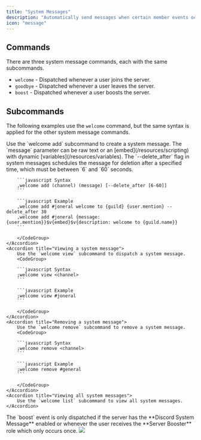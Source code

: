 ```yaml
---
title: "System Messages"
description: "Automatically send messages when certain member events occur."
icon: "message"
---
```


## Commands

There are three system message commands, each with the same subcommands.

- `welcome` - Dispatched whenever a user joins the server.
- `goodbye` - Dispatched whenever a user leaves the server.
- `boost` - Dispatched whenever a user boosts the server.

## Subcommands

The following examples use the `welcome` command, but the same syntax is applied for the other system message commands.

<AccordionGroup>
    <Accordion title="Creating a system message">
        Use the `welcome add` subcommand to create a system message.
        <Tip>
        The `message` parameter can be raw text or an [embed](/resources/scripting) with dynamic [variables](/resources/variables).
        </Tip>
        <Info>
        The `--delete_after` flag in system messages schedules the message for
        deletion after a specified time, which must be between `6` and `60` seconds.
        </Info>
        <CodeGroup>

        ```javascript Syntax
        ,welcome add (channel) (message) [--delete_after [6-60]]
        ```

        ```javascript Example
        ,welcome add #joneral welcome to {guild} {user.mention} --delete_after 30
        ,welcome add #joneral {message: {user.mention}}$v{embed}$v{description: welcome to {guild.name}}
        ```

        </CodeGroup>
    </Accordion>
    <Accordion title="Viewing a system message">
        Use the `welcome view` subcommand to dispatch a system message.
        <CodeGroup>

        ```javascript Syntax
        ;welcome view <channel>
        ```

        ```javascript Example
        ;welcome view #joneral
        ```

        </CodeGroup>
    </Accordion>
    <Accordion title="Removing a system message">
        Use the `welcome remove` subcommand to remove a system message.
        <CodeGroup>

        ```javascript Syntax
        ;welcome remove <channel>
        ```

        ```javascript Example
        ;welcome remove #general
        ```

        </CodeGroup>
    </Accordion>
    <Accordion title="Viewing all system messages">
        Use the `welcome list` subcommand to view all system messages.
    </Accordion>

</AccordionGroup>
<Tip>
  The `boost` event is only dispatched if the server has the **Discord System
  Message** enabled or whenever the user receives the **Server Booster** role
  which only occurs once.
  <img src="/images/configuration/system-messages/integrated.png" />
</Tip>
